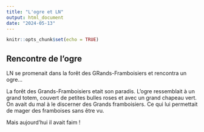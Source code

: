 ```yaml
---
title: "L'ogre et LN"
output: html_document
date: "2024-05-13"
---
```


```r
knitr::opts_chunk$set(echo = TRUE)
```

## Rencontre de  l'ogre
LN se promenait dans la forêt des GRands-Framboisiers et rencontra un ogre...

La forêt des Grands-Framboisiers etait son paradis.
L'ogre ressemblait à  un grand totem, couvert de petites bulles roses et avec un grand chapeau vert. On avait du mal à le discerner des Grands framboisiers. Ce qui lui permettait de mager des framboises sans être vu.

Mais aujourd'hui il avait faim !

